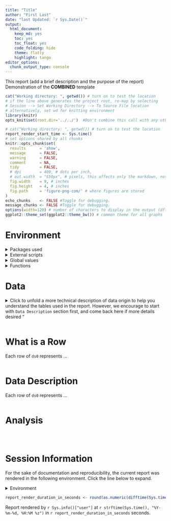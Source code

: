 ```yaml
---
title: "Title"
author: "First Last"  
date: "last Updated: `r Sys.Date()`"
output:
  html_document:
    keep_md: yes
    toc: yes
    toc_float: yes
    code_folding: hide
    theme: flatly
    highlight: tango
editor_options: 
  chunk_output_type: console
---
```


This report (add a brief description and the purpose of the report)
Demonstration of the __COMBINED__ template

<!--  Set the working directory to the repository's base directory; this assumes the report is nested inside of two directories.-->
```r
cat("Working directory: ", getwd()) # turn on to test the location
# if the line above generates the project root, re-map by selecting 
# Session --> Set Working Directory --> To Source File location
# alternatively, set wd for knitting environment
library(knitr)
opts_knit$set(root.dir='../../')  #Don't combine this call with any other chunk -especially one that uses file paths.
```


```r
# cat("Working directory: ", getwd()) # turn on to test the location
report_render_start_time <- Sys.time()
# set options shared by all chunks
knitr::opts_chunk$set(
  results      = 'show',
  message      = FALSE,
  warning      = FALSE,
  comment      = NA,
  tidy         = FALSE,
  # dpi        = 400, # dots per inch,
  # out.width  = "650px", # pixels, this affects only the markdown, not the underlying png file.  The height will be scaled appropriately.
  fig.width    = 9, # inches
  fig.height   = 4, # inches
  fig.path     = 'figure-png-com/' # where figures are stored
)
echo_chunks    <- FALSE #Toggle for debugging.
message_chunks <- FALSE #Toggle for debugging.
options(width=120) # number of characters to display in the output (dflt = 80)
ggplot2::theme_set(ggplot2::theme_bw()) # common theme for all graphs
```

# Environment
<details>
   <summary> Packages used <span class="glyphicon glyphicon-plus-sign"></span></summary>

Packages used in current report

<!-- Load packages, or at least verify they're available on the local machine.  Suppress the output when loading packages. -->
```r
# Choose to be greedy: load only what's needed
# Three ways, from least (1) to most(3) greedy:
# -- 1.Attach these packages so their functions don't need to be qualified: http://r-pkgs.had.co.nz/namespace.html#search-path
library(ggplot2)   # graphs
library(forcats)   # factors
library(stringr)   # strings
library(lubridate) # dates
# -- 2.Import only certain functions of a package into the search path.
import::from("magrittr", "%>%")
# -- 3. Verify these packages are available on the machine, but their functions need to be qualified: http://r-pkgs.had.co.nz/namespace.html#search-path
requireNamespace("readr"    )# data import/export
requireNamespace("readxl"   )# data import/export
requireNamespace("tidyr"    )# tidy data
requireNamespace("janitor"  )# tidy data
requireNamespace("dplyr"    )# Avoid attaching dplyr, b/c its function names conflict with a lot of packages (esp base, stats, and plyr).
requireNamespace("testit"   )# For asserting conditions meet expected patterns.
```

<!-- Load the sources.  Suppress the output when loading sources. --> 
```r
source("../../scripts/common-functions.R")
```


</details>


<details>
   <summary> External scripts <span class="glyphicon glyphicon-plus-sign"></span></summary>


<!-- Load the sources.  Suppress the output when loading sources. --> 
```r
source("../../scripts/common-functions.R")
```


</details>


<details>
   <summary> Global values <span class="glyphicon glyphicon-plus-sign"></span></summary>


Values used throughout the report.

<!-- Load any Global functions and variables declared in the R file.  Suppress the output. --> 
```r
```



</details>


<details>
   <summary> Functions <span class="glyphicon glyphicon-plus-sign"></span></summary>


Custom functions defined for use in this report.


```r
```
</details>

# Data

<details>
   <summary> Click to unfold a more technical description of data origin to help you understand the tables used in the report. However, we encourage to start with `Data Description` section first, and come back here if more details desired "<span class="glyphicon glyphicon-plus-sign"></span></summary>
  
```r

```
</details>

```r

```

# What is a Row

Each row of `ds0` represents ...

```r

```

# Data Description

Each row of `ds0` represents ...

```r

```



# Analysis

```r

```

```r

```

```r

```

Session Information {#session-info}
===========================================================================

For the sake of documentation and reproducibility, the current report was rendered in the following environment.  Click the line below to expand.

<details>
  <summary>Environment <span class="glyphicon glyphicon-plus-sign"></span></summary>
```r
if( requireNamespace("devtools", quietly = TRUE) ) {
  devtools::session_info()
} else {
  sessionInfo()
}
```
</details>

```r
report_render_duration_in_seconds <- round(as.numeric(difftime(Sys.time(), report_render_start_time, units="secs")))
```

Report rendered by `r Sys.info()["user"]` at `r strftime(Sys.time(), "%Y-%m-%d, %H:%M %z")` in `r report_render_duration_in_seconds` seconds.

